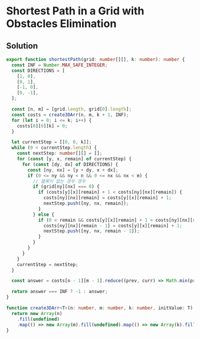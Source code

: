 # Shortest Path in a Grid with Obstacles Elimination

## Solution

```typescript filename="solution.ts" copy 
export function shortestPath(grid: number[][], k: number): number {
  const INF = Number.MAX_SAFE_INTEGER;
  const DIRECTIONS = [
    [1, 0],
    [0, 1],
    [-1, 0],
    [0, -1],
  ];

  const [n, m] = [grid.length, grid[0].length];
  const costs = create3DArr(n, m, k + 1, INF);
  for (let i = 0; i <= k; i++) {
    costs[0][0][k] = 0;
  }

  let currentStep = [[0, 0, k]];
  while (0 < currentStep.length) {
    const nextStep: number[][] = [];
    for (const [y, x, remain] of currentStep) {
      for (const [dy, dx] of DIRECTIONS) {
        const [ny, nx] = [y + dy, x + dx];
        if (0 <= ny && ny < n && 0 <= nx && nx < m) {
          // 블록이 없는 경우 경우
          if (grid[ny][nx] === 0) {
            if (costs[y][x][remain] + 1 < costs[ny][nx][remain]) {
              costs[ny][nx][remain] = costs[y][x][remain] + 1;
              nextStep.push([ny, nx, remain]);
            }
          } else {
            if (0 < remain && costs[y][x][remain] + 1 < costs[ny][nx][remain - 1]) {
              costs[ny][nx][remain - 1] = costs[y][x][remain] + 1;
              nextStep.push([ny, nx, remain - 1]);
            }
          }
        }
      }
    }
    currentStep = nextStep;
  }

  const answer = costs[n - 1][m - 1].reduce((prev, curr) => Math.min(prev, curr), INF);

  return answer === INF ? -1 : answer;
}

function create3DArr<T>(n: number, m: number, k: number, initValue: T): T[][][] {
  return new Array(n)
    .fill(undefined)
    .map(() => new Array(m).fill(undefined).map(() => new Array(k).fill(initValue)));
}
```